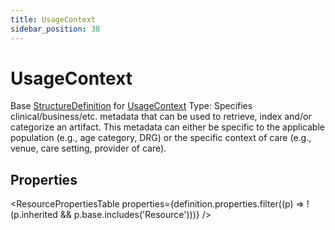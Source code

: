 ```yaml
---
title: UsageContext
sidebar_position: 38
---
```


# UsageContext

Base <a href="/docs/api/fhir/resources/structuredefinition">StructureDefinition</a> for <a href="/docs/api/fhir/datatypes/usagecontext">UsageContext</a> Type: Specifies clinical/business/etc. metadata that can be used to retrieve, index and/or categorize an artifact. This metadata can either be specific to the applicable population (e.g., age category, DRG) or the specific context of care (e.g., venue, care setting, provider of care).



## Properties

<ResourcePropertiesTable properties={definition.properties.filter((p) => !(p.inherited && p.base.includes('Resource')))} />



